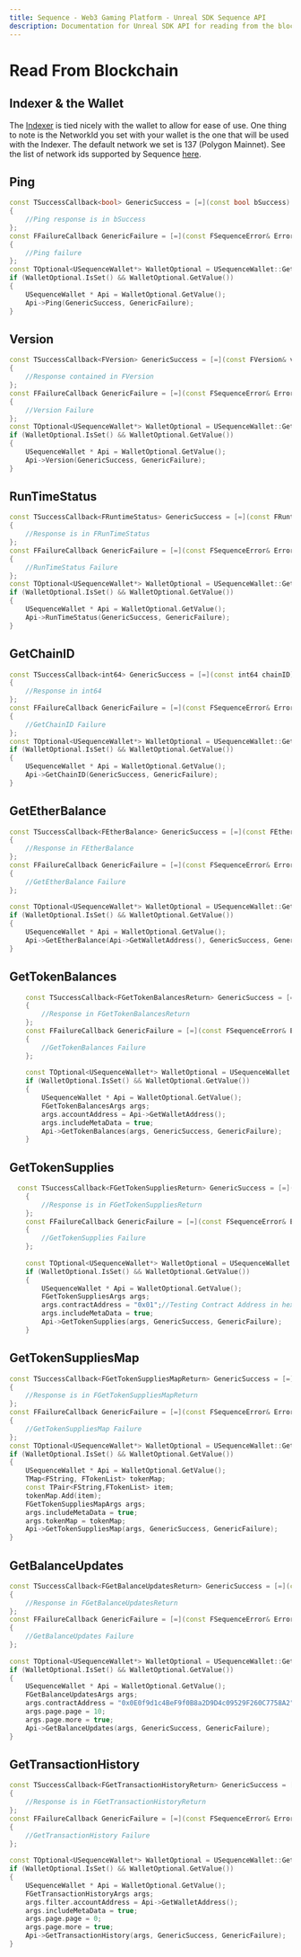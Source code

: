 ```yaml
---
title: Sequence - Web3 Gaming Platform - Unreal SDK Sequence API
description: Documentation for Unreal SDK API for reading from the blockchain with the Sequence infrastructure stack for web3 gaming.
---
```


# Read From Blockchain

## Indexer & the Wallet

The [Indexer](/api/indexer/overview) is tied nicely with the wallet to allow for ease of use. One thing to note is the NetworkId you set with your wallet is the one that will be used with the Indexer. The default network we set is 137 (Polygon Mainnet). See the list of network ids supported by Sequence [here](https://status.sequence.info/).

## Ping

```cpp
const TSuccessCallback<bool> GenericSuccess = [=](const bool bSuccess)
{
	//Ping response is in bSuccess
};
const FFailureCallback GenericFailure = [=](const FSequenceError& Error)
{
	//Ping failure
};
const TOptional<USequenceWallet*> WalletOptional = USequenceWallet::Get();
if (WalletOptional.IsSet() && WalletOptional.GetValue())
{
	USequenceWallet * Api = WalletOptional.GetValue();
	Api->Ping(GenericSuccess, GenericFailure);
}
```

## Version

```cpp
const TSuccessCallback<FVersion> GenericSuccess = [=](const FVersion& version)
{
	//Response contained in FVersion
};
const FFailureCallback GenericFailure = [=](const FSequenceError& Error)
{
	//Version Failure
};
const TOptional<USequenceWallet*> WalletOptional = USequenceWallet::Get();
if (WalletOptional.IsSet() && WalletOptional.GetValue())
{
	USequenceWallet * Api = WalletOptional.GetValue();
	Api->Version(GenericSuccess, GenericFailure);
}
```

## RunTimeStatus

```cpp
const TSuccessCallback<FRuntimeStatus> GenericSuccess = [=](const FRuntimeStatus& runTimeStatus)
{
	//Response is in FRunTimeStatus
};
const FFailureCallback GenericFailure = [=](const FSequenceError& Error)
{
	//RunTimeStatus Failure
};
const TOptional<USequenceWallet*> WalletOptional = USequenceWallet::Get();
if (WalletOptional.IsSet() && WalletOptional.GetValue())
{
	USequenceWallet * Api = WalletOptional.GetValue();
	Api->RunTimeStatus(GenericSuccess, GenericFailure);
}
```

## GetChainID

```cpp
const TSuccessCallback<int64> GenericSuccess = [=](const int64 chainID)
{
	//Response in int64
};
const FFailureCallback GenericFailure = [=](const FSequenceError& Error)
{
	//GetChainID Failure
};
const TOptional<USequenceWallet*> WalletOptional = USequenceWallet::Get();
if (WalletOptional.IsSet() && WalletOptional.GetValue())
{
	USequenceWallet * Api = WalletOptional.GetValue();
	Api->GetChainID(GenericSuccess, GenericFailure);
}
```

## GetEtherBalance

```cpp
const TSuccessCallback<FEtherBalance> GenericSuccess = [=](const FEtherBalance& etherBalance)
{
	//Response in FEtherBalance
};
const FFailureCallback GenericFailure = [=](const FSequenceError& Error)
{
	//GetEtherBalance Failure
};
	
const TOptional<USequenceWallet*> WalletOptional = USequenceWallet::Get();
if (WalletOptional.IsSet() && WalletOptional.GetValue())
{
	USequenceWallet * Api = WalletOptional.GetValue();
	Api->GetEtherBalance(Api->GetWalletAddress(), GenericSuccess, GenericFailure);
}
```

## GetTokenBalances

```cpp
	const TSuccessCallback<FGetTokenBalancesReturn> GenericSuccess = [=](const FGetTokenBalancesReturn& tokenBalances)
	{
		//Response in FGetTokenBalancesReturn
	};
	const FFailureCallback GenericFailure = [=](const FSequenceError& Error)
	{
		//GetTokenBalances Failure
	};
   
	const TOptional<USequenceWallet*> WalletOptional = USequenceWallet::Get();
	if (WalletOptional.IsSet() && WalletOptional.GetValue())
	{
		USequenceWallet * Api = WalletOptional.GetValue();
		FGetTokenBalancesArgs args;
		args.accountAddress = Api->GetWalletAddress();
		args.includeMetaData = true;
		Api->GetTokenBalances(args, GenericSuccess, GenericFailure);
	}
```

## GetTokenSupplies

```cpp  
  const TSuccessCallback<FGetTokenSuppliesReturn> GenericSuccess = [=](const FGetTokenSuppliesReturn& tokenSupplies)
	{
		//Response is in FGetTokenSuppliesReturn
	};
	const FFailureCallback GenericFailure = [=](const FSequenceError& Error)
	{
		//GetTokenSupplies Failure
	};
    
	const TOptional<USequenceWallet*> WalletOptional = USequenceWallet::Get();
	if (WalletOptional.IsSet() && WalletOptional.GetValue())
	{
		USequenceWallet * Api = WalletOptional.GetValue();
		FGetTokenSuppliesArgs args;
		args.contractAddress = "0x01";//Testing Contract Address in hex with leading 0x
		args.includeMetaData = true;
		Api->GetTokenSupplies(args, GenericSuccess, GenericFailure);
	}
```

## GetTokenSuppliesMap

```cpp  
const TSuccessCallback<FGetTokenSuppliesMapReturn> GenericSuccess = [=](const FGetTokenSuppliesMapReturn& tokenSuppliesMap)
{
	//Response is in FGetTokenSuppliesMapReturn
};
const FFailureCallback GenericFailure = [=](const FSequenceError& Error)
{
	//GetTokenSuppliesMap Failure
};
const TOptional<USequenceWallet*> WalletOptional = USequenceWallet::Get();
if (WalletOptional.IsSet() && WalletOptional.GetValue())
{
	USequenceWallet * Api = WalletOptional.GetValue();    
	TMap<FString, FTokenList> tokenMap;
	const TPair<FString,FTokenList> item;
	tokenMap.Add(item);
	FGetTokenSuppliesMapArgs args;
	args.includeMetaData = true;
	args.tokenMap = tokenMap;
	Api->GetTokenSuppliesMap(args, GenericSuccess, GenericFailure);
}
```

## GetBalanceUpdates

```cpp
const TSuccessCallback<FGetBalanceUpdatesReturn> GenericSuccess = [=](const FGetBalanceUpdatesReturn& balanceUpdates)
{
	//Response in FGetBalanceUpdatesReturn
};
const FFailureCallback GenericFailure = [=](const FSequenceError& Error)
{
	//GetBalanceUpdates Failure
};
	
const TOptional<USequenceWallet*> WalletOptional = USequenceWallet::Get();
if (WalletOptional.IsSet() && WalletOptional.GetValue())
{
	USequenceWallet * Api = WalletOptional.GetValue();
	FGetBalanceUpdatesArgs args;
	args.contractAddress = "0x0E0f9d1c4BeF9f0B8a2D9D4c09529F260C7758A2";
	args.page.page = 10;
	args.page.more = true;
	Api->GetBalanceUpdates(args, GenericSuccess, GenericFailure);
}
```

## GetTransactionHistory

```cpp
const TSuccessCallback<FGetTransactionHistoryReturn> GenericSuccess = [=](const FGetTransactionHistoryReturn& transactionHistory)
{
	//Response is in FGetTransactionHistoryReturn
};
const FFailureCallback GenericFailure = [=](const FSequenceError& Error)
{
	//GetTransactionHistory Failure
};
   
const TOptional<USequenceWallet*> WalletOptional = USequenceWallet::Get();
if (WalletOptional.IsSet() && WalletOptional.GetValue())
{
	USequenceWallet * Api = WalletOptional.GetValue();
	FGetTransactionHistoryArgs args;
	args.filter.accountAddress = Api->GetWalletAddress();
	args.includeMetaData = true;
	args.page.page = 0;
	args.page.more = true;    
	Api->GetTransactionHistory(args, GenericSuccess, GenericFailure);
}
```